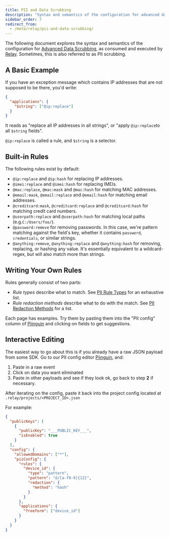 ```yaml
---
title: PII and Data Scrubbing
description: "Syntax and semantics of the configuration for advanced data scrubbing, as consumed and executed by Relay."
sidebar_order: 7
redirect_from:
  - /meta/relay/pii-and-data-scrubbing/
---
```


The following document explores the syntax and semantics of the configuration for [Advanced Data Scrubbing], as consumed and executed by [Relay]. Sometimes, this is also referred to as PII scrubbing.
  
## A Basic Example
  
If you have an exception message which contains IP addresses that are not supposed to be there, you'd write:

```json
{
  "applications": {
    "$string": ["@ip:replace"]
  }
}
```

It reads as "replace all IP addresses in all strings", or "apply `@ip:replace`to all `$string` fields".

`@ip:replace` is called a rule, and `$string` is a selector.

## Built-in Rules

The following rules exist by default:

- `@ip:replace` and `@ip:hash` for replacing IP addresses.
- `@imei:replace` and `@imei:hash` for replacing IMEIs.
- `@mac:replace`, `@mac:mask` and `@mac:hash` for matching MAC addresses.
- `@email:mask`, `@email:replace` and `@email:hash` for matching email addresses.
- `@creditcard:mask`, `@creditcard:replace` and `@creditcard:hash` for matching credit card numbers.
- `@userpath:replace` and `@userpath:hash` for matching local paths (e.g.`C:/Users/foo/`).
- `@password:remove` for removing passwords. In this case, we're pattern matching against the field's key, whether it contains `password`, `credentials`, or similar strings.
- `@anything:remove`, `@anything:replace` and `@anything:hash` for removing, replacing, or hashing any value. It's essentially equivalent to a wildcard-regex, but will also match more than strings.
  
## Writing Your Own Rules
  
Rules generally consist of two parts:

- _Rule types_ describe what to match. See <a class href="https://develop.sentry.dev/pii/types/">PII Rule Types</a> for an exhaustive list.
- _Rule redaction methods_ describe what to do with the match. See <a class href="https://develop.sentry.dev/pii/methods/">PII Redaction Methods</a> for a list.

Each page has examples. Try them by pasting them into the
"PII config" column of [Piinguin] and clicking on fields to get suggestions.

## Interactive Editing

The easiest way to go about this is if you already have a raw JSON payload from some SDK. Go to our PII config editor [Piinguin], and:

1. Paste in a raw event
2. Click on data you want eliminated
3. Paste in other payloads and see if they look ok, go back to step **2** if necessary.

After iterating on the config, paste it back into the project config located at `.relay/projects/<PROJECT_ID>.json`

For example:

```json
{
  "publicKeys": [
    {
      "publicKey": "___PUBLIC_KEY___",
      "isEnabled": true
    }
  ],
  "config": {
    "allowedDomains": ["*"],
    "piiConfig": {
      "rules": {
        "device_id": {
          "type": "pattern",
          "pattern": "d/[a-f0-9]{12}",
          "redaction": {
            "method": "hash"
          }
        }
      },
      "applications": {
        "freeform": ["device_id"]
      }
    }
  }
}
```

[advanced data scrubbing]: https://docs.sentry.io/platform-redirect/?next=/data-management/advanced-datascrubbing/
[relay]: https://github.com/getsentry/relay
[piinguin]: https://getsentry.github.io/piinguin

